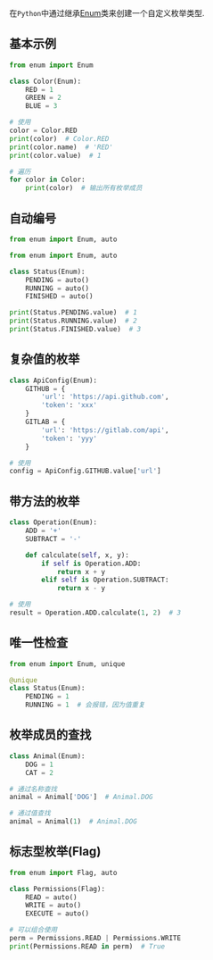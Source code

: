 在`Python`中通过继承[Enum](https://docs.python.org/3/library/enum.html)类来创建一个自定义枚举类型.

## 基本示例

```python
from enum import Enum

class Color(Enum):
    RED = 1
    GREEN = 2
    BLUE = 3

# 使用
color = Color.RED
print(color)  # Color.RED
print(color.name)  # 'RED'
print(color.value)  # 1

# 遍历
for color in Color:
    print(color)  # 输出所有枚举成员
```


## 自动编号

```python
from enum import Enum, auto

from enum import Enum, auto

class Status(Enum):
    PENDING = auto()
    RUNNING = auto()
    FINISHED = auto()

print(Status.PENDING.value)  # 1
print(Status.RUNNING.value)  # 2
print(Status.FINISHED.value)  # 3
```

## 复杂值的枚举

```python
class ApiConfig(Enum):
    GITHUB = {
        'url': 'https://api.github.com',
        'token': 'xxx'
    }
    GITLAB = {
        'url': 'https://gitlab.com/api',
        'token': 'yyy'
    }

# 使用
config = ApiConfig.GITHUB.value['url']
```

## 带方法的枚举

```python
class Operation(Enum):
    ADD = '+'
    SUBTRACT = '-'

    def calculate(self, x, y):
        if self is Operation.ADD:
            return x + y
        elif self is Operation.SUBTRACT:
            return x - y

# 使用
result = Operation.ADD.calculate(1, 2)  # 3
```

## 唯一性检查

```python
from enum import Enum, unique

@unique
class Status(Enum):
    PENDING = 1
    RUNNING = 1  # 会报错，因为值重复
```


## 枚举成员的查找

```python
class Animal(Enum):
    DOG = 1
    CAT = 2

# 通过名称查找
animal = Animal['DOG']  # Animal.DOG

# 通过值查找
animal = Animal(1)  # Animal.DOG
```

## 标志型枚举(Flag)

```python
from enum import Flag, auto

class Permissions(Flag):
    READ = auto()
    WRITE = auto()
    EXECUTE = auto()

# 可以组合使用
perm = Permissions.READ | Permissions.WRITE
print(Permissions.READ in perm)  # True
```
